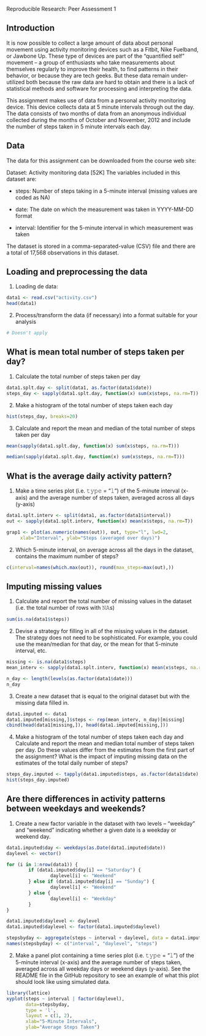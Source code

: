 Reproducible Research: Peer Assessment 1

## Introduction

It is now possible to collect a large amount of data about personal movement using activity monitoring devices such as a Fitbit, Nike Fuelband, or Jawbone Up. These type of devices are part of the "quantified self" movement -- a group of enthusiasts who take measurements about themselves regularly to improve their health, to find patterns in their behavior, or because they are tech geeks. But these data remain under-utilized both because the raw data are hard to obtain and there is a lack of statistical methods and software for processing and interpreting the data.

This assignment makes use of data from a personal activity monitoring device. This device collects data at 5 minute intervals through out the day. The data consists of two months of data from an anonymous individual collected during the months of October and November, 2012 and include the number of steps taken in 5 minute intervals each day.

## Data

The data for this assignment can be downloaded from the course web site:

Dataset: Activity monitoring data [52K]
The variables included in this dataset are:

- steps: Number of steps taking in a 5-minute interval (missing values are coded as NA)

- date: The date on which the measurement was taken in YYYY-MM-DD format

- interval: Identifier for the 5-minute interval in which measurement was taken

The dataset is stored in a comma-separated-value (CSV) file and there are a total of 17,568 observations in this dataset.


## Loading and preprocessing the data

1. Loading de data:
```r
data1 <- read.csv("activity.csv")
head(data1)
```

2. Process/transform the data (if necessary) into a format suitable for your analysis
```r
# Doesn't apply
```

## What is mean total number of steps taken per day?

1. Calculate the total number of steps taken per day

```r
data1.splt.day <- split(data1, as.factor(data1$date))
steps_day <- sapply(data1.splt.day, function(x) sum(x$steps, na.rm=T))
```

2. Make a histogram of the total number of steps taken each day
```r
hist(steps_day, breaks=20)
```

3. Calculate and report the mean and median of the total number of steps taken per day

```r
mean(sapply(data1.splt.day, function(x) sum(x$steps, na.rm=T)))

median(sapply(data1.splt.day, function(x) sum(x$steps, na.rm=T)))
```

## What is the average daily activity pattern?

1. Make a time series plot (i.e. 𝚝𝚢𝚙𝚎 = "𝚕") of the 5-minute interval (x-axis) and the average number of steps taken, averaged across all days (y-axis)

```r
data1.splt.interv <- split(data1, as.factor(data1$interval))
out <- sapply(data1.splt.interv, function(x) mean(x$steps, na.rm=T))

grap1 <- plot(as.numeric(names(out)), out, type="l", lwd=2,
     xlab="Interval", ylab="Steps (averaged over days)")
```


2. Which 5-minute interval, on average across all the days in the dataset, contains the maximum number of steps?
```r
c(interval=names(which.max(out)), round(max_steps=max(out),))
```


## Imputing missing values

1. Calculate and report the total number of missing values in the dataset (i.e. the total number of rows with 𝙽𝙰s)

```r
sum(is.na(data1$steps))
```

2. Devise a strategy for filling in all of the missing values in the dataset. The strategy does not need to be sophisticated. For example, you could use the mean/median for that day, or the mean for that 5-minute interval, etc.

```r
missing <- is.na(data1$steps)
mean_interv <- sapply(data1.splt.interv, function(x) mean(x$steps, na.rm=T))

n_day <- length(levels(as.factor(data1$date)))
n_day
```


3. Create a new dataset that is equal to the original dataset but with the missing data filled in.

```r
data1.imputed <- data1
data1.imputed[missing,]$steps <- rep(mean_interv, n_day)[missing]
cbind(head(data1[missing,]), head(data1.imputed[missing,]))
```

4. Make a histogram of the total number of steps taken each day and Calculate and report the mean and median total number of steps taken per day. Do these values differ from the estimates from the first part of the assignment? What is the impact of imputing missing data on the estimates of the total daily number of steps?

```r
steps_day.imputed <- tapply(data1.imputed$steps, as.factor(data1$date), sum)
hist(steps_day.imputed)
```


## Are there differences in activity patterns between weekdays and weekends?

1. Create a new factor variable in the dataset with two levels – “weekday” and “weekend” indicating whether a given date is a weekday or weekend day.

```r
data1.imputed$day <- weekdays(as.Date(data1.imputed$date))
daylevel <- vector()

for (i in 1:nrow(data1)) {
        if (data1.imputed$day[i] == "Saturday") {
                daylevel[i] <- "Weekend"
        } else if (data1.imputed$day[i] == "Sunday") {
                daylevel[i] <- "Weekend"
        } else {
                daylevel[i] <- "Weekday"
        }
}

data1.imputed$daylevel <- daylevel
data1.imputed$daylevel <- factor(data1.imputed$daylevel)

stepsbyday <- aggregate(steps ~ interval + daylevel, data = data1.imputed, mean)
names(stepsbyday) <- c("interval", "daylevel", "steps")
```

2. Make a panel plot containing a time series plot (i.e. 𝚝𝚢𝚙𝚎 = "𝚕") of the 5-minute interval (x-axis) and the average number of steps taken, averaged across all weekday days or weekend days (y-axis). See the README file in the GitHub repository to see an example of what this plot should look like using simulated data.

```r
library(lattice)
xyplot(steps ~ interval | factor(daylevel),
       data=stepsbyday,
       type = 'l',
       layout = c(1, 2),
       xlab="5-Minute Intervals",
       ylab="Average Steps Taken")
```
